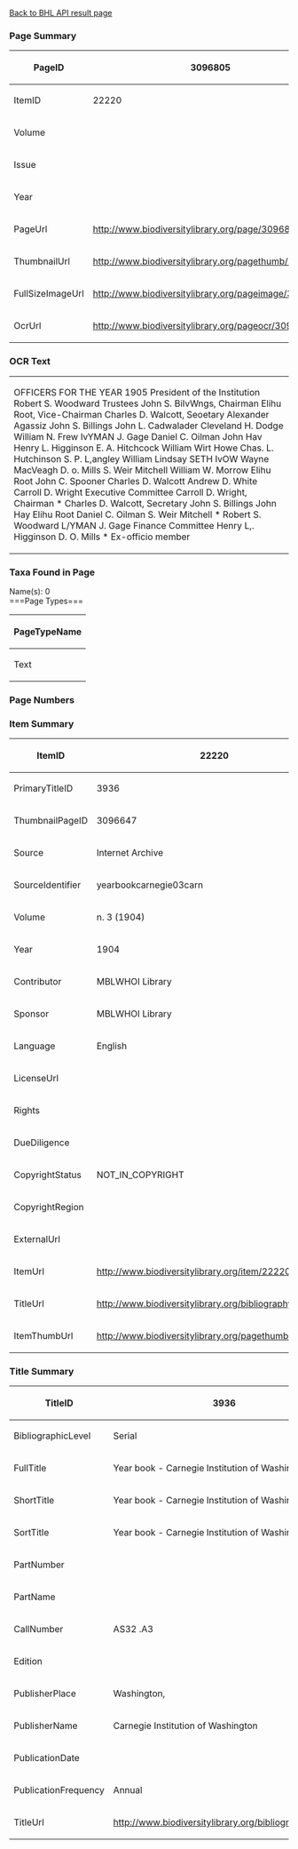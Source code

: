 <span class="plainlinks">[http://editors.eol.localhost/LiteratureEditor/Custom/bhl_access/index.php?page_id=3096805&search_type=pagesearch Back to BHL API result page]</span>
===Page Summary===
{| class="wikitable"
|-
! scope="row"| PageID
| 3096805
|-
! scope="row"| ItemID
| 22220
|-
! scope="row"| Volume
| 
|-
! scope="row"| Issue
| 
|-
! scope="row"| Year
| 
|-
! scope="row"| PageUrl
| http://www.biodiversitylibrary.org/page/3096805
|-
! scope="row"| ThumbnailUrl
| http://www.biodiversitylibrary.org/pagethumb/3096805
|-
! scope="row"| FullSizeImageUrl
| http://www.biodiversitylibrary.org/pageimage/3096805
|-
! scope="row"| OcrUrl
| http://www.biodiversitylibrary.org/pageocr/3096805
|}
===OCR Text===
{| class="wikitable"
|OFFICERS FOR THE YEAR 1905 President of the Institution  Robert S. Woodward Trustees John S. BiIvWngs, Chairman  Elihu Root, Vice-Chairman  Charles D. Walcott, Seoetary Alexander Agassiz  John S. Billings  John L. Cadwalader  Cleveland H. Dodge  William N. Frew  IvYMAN J. Gage  Daniel C. Oilman  John Hav Henry L. Higginson  E. A. Hitchcock  William Wirt Howe  Chas. L. Hutchinson  S. P. L,angley  William Lindsay SETH IvOW Wayne MacVeagh D. o. Mills  S. Weir Mitchell  William W. Morrow  Elihu Root  John C. Spooner  Charles D. Walcott  Andrew D. White  Carroll D. Wright Executive Committee Carroll D. Wright, Chairman  * Charles D. Walcott, Secretary  John S. Billings John Hay Elihu Root Daniel C. Oilman S. Weir Mitchell * Robert S. Woodward L/YMAN J. Gage Finance Committee  Henry L,. Higginson D. O. Mills * Ex-officio member 
|}
===Taxa Found in Page===
Name(s): 0<br />
===Page Types===
{| class="wikitable"
|-
! scope="col"|PageTypeName
|-
|Text
|}
===Page Numbers===
===Item Summary===
{| class="wikitable"
|-
! scope="row"| ItemID
| 22220
|-
! scope="row"| PrimaryTitleID
| 3936
|-
! scope="row"| ThumbnailPageID
| 3096647
|-
! scope="row"| Source
| Internet Archive
|-
! scope="row"| SourceIdentifier
| yearbookcarnegie03carn
|-
! scope="row"| Volume
| n. 3 (1904)
|-
! scope="row"| Year
| 1904
|-
! scope="row"| Contributor
| MBLWHOI Library
|-
! scope="row"| Sponsor
| MBLWHOI Library
|-
! scope="row"| Language
| English
|-
! scope="row"| LicenseUrl
| 
|-
! scope="row"| Rights
| 
|-
! scope="row"| DueDiligence
| 
|-
! scope="row"| CopyrightStatus
| NOT_IN_COPYRIGHT
|-
! scope="row"| CopyrightRegion
| 
|-
! scope="row"| ExternalUrl
| 
|-
! scope="row"| ItemUrl
| http://www.biodiversitylibrary.org/item/22220
|-
! scope="row"| TitleUrl
| http://www.biodiversitylibrary.org/bibliography/3936
|-
! scope="row"| ItemThumbUrl
| http://www.biodiversitylibrary.org/pagethumb/3096647
|}
===Title Summary===
{| class="wikitable"
|-
! scope="row"| TitleID
| 3936
|-
! scope="row"| BibliographicLevel
| Serial
|-
! scope="row"| FullTitle
| Year book - Carnegie Institution of Washington.  
|-
! scope="row"| ShortTitle
| Year book - Carnegie Institution of Washington.
|-
! scope="row"| SortTitle
| Year book - Carnegie Institution of Washington.
|-
! scope="row"| PartNumber
| 
|-
! scope="row"| PartName
| 
|-
! scope="row"| CallNumber
| AS32 .A3
|-
! scope="row"| Edition
| 
|-
! scope="row"| PublisherPlace
| Washington,
|-
! scope="row"| PublisherName
| Carnegie Institution of Washington
|-
! scope="row"| PublicationDate
| 
|-
! scope="row"| PublicationFrequency
| Annual
|-
! scope="row"| TitleUrl
| http://www.biodiversitylibrary.org/bibliography/3936
|}
